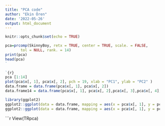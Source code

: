```yaml
---
title: "PCA code"
author: "Ekin Ören"
date: '2022-05-26'
output: html_document
---
```


```r
knitr::opts_chunk$set(echo = TRUE)
```


```r

pca=prcomp(SkinnyBoy, retx = TRUE, center = TRUE, scale. = FALSE,
       tol = NULL, rank. = 14)
print(pca)
head(pca)
`

`{r}
pca [1:14]
plot(pca$x[, 1], pca$x[, 2], pch = 19, xlab = "PC1", ylab = "PC2" )
data.frame = data.frame(pca$x[, 1], pca$x[, 2]) 
data.frame14 = data.frame(pca$x[, 1], pca$x[, 2],pca$x[, 3],pca$x[, 4],pca$x[, 5],pca$x[, 6],pca$x[, 7], pca$x[, 8],pca$x[, 9],pca$x[, 10],pca$x[, 11],pca$x[, 12],pca$x[, 13],pca$x[, 14])

library(ggplot2)
ggplot2::ggplot(data = data.frame, mapping = aes(x = pca$x[, 1], y = pca$x[, 2])) + geom_point(alpha = 0.2, color = "pink")
ggplot2::ggplot(data = data.frame, mapping = aes(x = pca$x[, 1], y = pca$x[, 2])) + geom_point(alpha = 0.2, color = "pink")
```


```r
View(TRpca)

